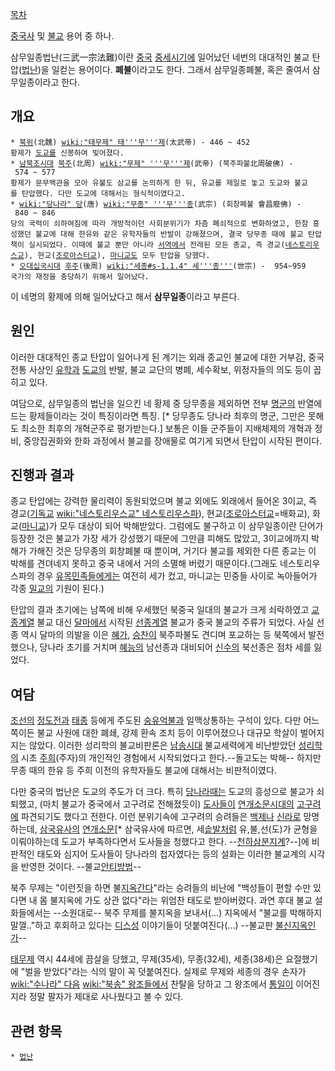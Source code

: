 [[목차]] 

[[중국사]] 및 [[불교]] 용어 중 하나. 

삼무일종법난(三武一宗法難)이란 [[중국]] [[중세]]시기에 일어났던 네번의 대대적인 불교 탄압([[법난]])을 일컫는 용어이다. '''폐불'''이라고도 한다. 그래서 삼무일종폐불, 혹은 줄여서 삼무일종이라고 한다.

== 개요 ==
 * [[북위]](北魏) [[wiki:"태무제" 태'''무'''제]](太武帝) - 446 ~ 452
 황제가 [[도교]]를 신봉하여 빚어졌다.
 * [[남북조시대]] [[북주]](北周) [[wiki:"무제" '''무'''제]](武帝) (북주파불北周破佛) - 574 ~ 577
 황제가 문무백관을 모아 유불도 삼교를 논의하게 한 뒤, 유교를 제일로 놓고 도교와 불교를 탄압했다. 다만 도교에 대해서는 형식적이였다고.
 * [[wiki:"당나라" 당]](唐) [[wiki:"무종" '''무'''종]](武宗) (회창폐불 會昌廢佛) - 840 ~ 846
 당의 국력이 쇠하여짐에 따라 개방적이던 사회분위기가 차츰 폐쇠적으로 변화하였고, 한참 흥성했던 불교에 대해 한유와 같은 유학자들의 반발이 강해졌으며, 결국 당무종 때에 불교 탄압책이 실시되었다. 이때에 불교 뿐만 아니라 [[서역]]에서 전래된 모든 종교, 즉 경교([[네스토리우스교]]), 현교([[조로아스터교]]), [[마니교]]도 모두 탄압을 당했다.
 * [[오대십국시대]] [[후주]](後周) [[wiki:"세종#s-1.1.4" 세'''종''']](世宗) -  954~959
 국가의 재정을 충당하기 위해서 일어났다.

이 네명의 황제에 의해 일어났다고 해서 '''삼무일종'''이라고 부른다.

== 원인 ==
이러한 대대적인 종교 탄압이 일어나게 된 계기는 외래 종교인 불교에 대한 거부감, 중국 전통 사상인 [[유학]]과 [[도교]]의 반발, 불교 교단의 병폐, 세수확보, 위정자들의 의도 등이 꼽히고 있다.

여담으로, 삼무일종의 법난을 일으킨 네 황제 중 당무종을 제외하면 전부 [[명군]]의 반열에 드는 황제들이라는 것이 특징이라면 특징. [* 당무종도 당나라 최후의 명군, 그만은 못해도 최소한 최후의 개혁군주로 평가받는다.] 보통은 이들 군주들이 지배체제의 개혁과 정비, 중앙집권화와 한화 과정에서 불교를 장애물로 여기게 되면서 탄압이 시작된 편이다. 

== 진행과 결과 ==
종교 탄압에는 강력한 물리력이 동원되었으며 불교 외에도 외래에서 들어온 3이교, 즉 경교([[기독교]] [[wiki:"네스토리우스교" 네스토리우스파]]), 현교([[조로아스터교]]=배화교), 화교([[마니교]])가 모두 대상이 되어 박해받았다. 그럼에도 불구하고 이 삼무일종이란 단어가 등장한 것은  불교가 가장 세가 강성했기 때문에 그만큼 피해도 많았고, 3이교에까지 박해가 가해진 것은 당무종의 회창폐불 때 뿐이며, 거기다 불교를 제외한 다른 종교는 이 박해를 견뎌네지 못하고 중국 내에서 거의 소멸해 버렸기 때문이다.(그래도 네스토리우스파의 경우 [[유목민족]]들에게는 여전히 세가 컸고, 마니교는 민중들 사이로 녹아들어가 각종 [[밀교]]의 기원이 된다.) 

탄압의 결과 초기에는 남쪽에 비해 우세했던 북중국 일대의 불교가 크게 쇠락하였고 [[교종]]계열 불교 대신 [[달마]]에서 시작된 [[선종]]계열 불교가 중국 불교의 주류가 되었다. 사실 선종 역시 달마의 의발을 이은 [[혜가]], [[승찬]]이 북주파불도 견디며 포교하는 등 북쪽에서 발전했으나, 당나라 초기를 거치며 [[혜능]]의 남선종과 대비되어  [[신수]]의 북선종은 점차 세를 잃었다.

== 여담 ==
[[조선]]의 [[정도전]]과 [[태종]] 등에게 주도된 [[숭유억불]]과 일맥상통하는 구석이 있다. 다만 어느쪽이든 불교 사원에 대한 폐쇄, 강제 환속 조치 등이 이루어졌으나 대규모 학살이 벌어지지는 않았다. 이러한 성리학의 불교비판론은 [[남송]]시대 불교세력에게 비난받았던 [[성리학]]의 시초 [[주희]](주자)의 개인적인 경험에서 시작되었다고 한다.--돌고도는 박해-- 하지만 무종 때의 한유 등 주희 이전의 유학자들도 불교에 대해서는 비판적이였다.

다만 중국의 법난은 도교의 주도가 더 크다. 특히 [[당나라]]때는 도교의 흥성으로 불교가 쇠퇴했고, (마치 불교가 중국에서 고구려로 전해졌듯이) [[도사]]들이 [[연개소문]]시대의 [[고구려]]에 파견되기도 했다고 전한다. 이런 분위기속에 고구려의 승려들은 [[백제]]나 [[신라]]로 망명하는데, [[삼국유사]]의 [[연개소문]][* 삼국유사에 따르면, 세[[솥]]발처럼 유,불,선(도)가 균형을 이뤄야하는데 도교가 부족하다면서 도사들을 청했다고 한다. --[[천하삼분지계]]?--]에 비판적인 태도와 심지어 도사들이 당나라의 첩자였다는 등의 설화는 이러한 불교계의 시각을 반영한 것이다.  --불교[[안티]][[방법]]--

북주 무제는 "이런짓을 하면 불[[지옥]]간다"라는 승려들의 비난에 "백성들이 편할 수만 있다면 내 몸 불지옥에 가도 상관 없다"라는 위엄찬 태도로 받아버렸다. 과연 후대 불교 설화들에서는 --소원대로-- 북주 무제를 불지옥을 보내서(...) 지옥에서 "불교를 박해하지 말껄.."하고 후회하고 있다는 [[디스]]성 이야기들이 덧붙여진다(...) --불교판 [[불신지옥]]인가--

[[태무제]] 역시 44세에 끔살을 당했고, 무제(35세), 무종(32세), 세종(38세)은 요절했기에 "벌을 받았다"라는 식의 말이 꼭 덧붙여진다. 실제로 무제와 세종의 경우 손자가 [[wiki:"수나라" 다음]] [[wiki:"북송" 왕조]]들에서 찬탈을 당하고 그 왕조에서 [[통일]]이 이어진지라 정말 팔자가 제대로 사나웠다고 볼 수 있다. 

== 관련 항목 ==
 * [[법난]] 
